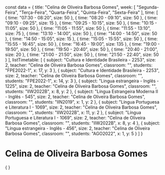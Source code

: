 const data = {
  title: "Celina de Oliveira Barbosa Gomes",
  week: [
    "Segunda-Feira",
    "Terça-Feira",
    "Quarta-Feira",
    "Quinta-Feira",
    "Sexta-Feira"
  ],
  time: [
    {
      time: "07:30 - 08:20",
      size: 50
    },
    {
      time: "08:20 - 09:10",
      size: 50
    },
    {
      time: "09:10 - 09:25",
      size: 15
    },
    {
      time: "09:25 - 10:15",
      size: 50
    },
    {
      time: "10:15 - 11:05",
      size: 50
    },
    {
      time: "11:05 - 11:55",
      size: 50
    },
    {
      time: "11:55 - 13:10",
      size: 75
    },
    {
      time: "13:10 - 14:00",
      size: 50
    },
    {
      time: "14:00 - 14:50",
      size: 50
    },
    {
      time: "14:50 - 15:05",
      size: 15
    },
    {
      time: "15:05 - 15:55",
      size: 50
    },
    {
      time: "15:55 - 16:45",
      size: 50
    },
    {
      time: "16:45 - 19:00",
      size: 135
    },
    {
      time: "19:00 - 19:50",
      size: 50
    },
    {
      time: "19:50 - 20:40",
      size: 50
    },
    {
      time: "20:40 - 21:00",
      size: 20
    },
    {
      time: "21:00 - 21:50",
      size: 50
    },
    {
      time: "21:50 - 22:40",
      size: 50
    }
  ],
  listTimetable: [
    {
      subject: "Cultura e Identidade Brasileira - 2253",
      size: 2,
      teacher: "Celina de Oliveira Barbosa Gomes",
      classroom: "",
      students: "FPE2022-1",
      x: 17,
      y: 3
    },
    {
      subject: "Cultura e Identidade Brasileira - 2253",
      size: 2,
      teacher: "Celina de Oliveira Barbosa Gomes",
      classroom: "",
      students: "FPE2022-1",
      x: 14,
      y: 3
    },
    {
      subject: "Lingua estrangeira - Inglês - 1225",
      size: 2,
      teacher: "Celina de Oliveira Barbosa Gomes",
      classroom: "",
      students: "IIW2022B",
      x: 8,
      y: 2
    },
    {
      subject: "Língua Estrangeira Moderna II - Inglês - 545",
      size: 2,
      teacher: "Celina de Oliveira Barbosa Gomes",
      classroom: "",
      students: "IIN2019",
      x: 1,
      y: 2
    },
    {
      subject: "Língua Portuguesa e Literatura I - 1069",
      size: 2,
      teacher: "Celina de Oliveira Barbosa Gomes",
      classroom: "",
      students: "IIW2022B",
      x: 11,
      y: 2
    },
    {
      subject: "Língua Portuguesa e Literatura I - 1069",
      size: 2,
      teacher: "Celina de Oliveira Barbosa Gomes",
      classroom: "",
      students: "IIW2022B",
      x: 8,
      y: 4
    },
    {
      subject: "Língua estrangeira - Inglês - 456",
      size: 2,
      teacher: "Celina de Oliveira Barbosa Gomes",
      classroom: "",
      students: "AGO2022",
      x: 1,
      y: 5
    }
  ]
}

# Celina de Oliveira Barbosa Gomes

<div>
    {
        <Grid
            title={data.title}
            weekDays={data.week}
            time={data.time}
            listClasses={data.listTimetable}
        />
    }
</div>
